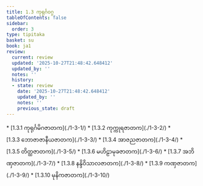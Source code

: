 ```yaml
---
title: 1.3 ကုရုင်္ဂဝဂ္ဂ
tableOfContents: false
sidebar:
  order: 3
type: tipitaka
basket: su
book: ja1
review:
  current: review
  updated: '2025-10-27T21:48:42.648412'
  updated_by: ''
  notes: ''
  history:
  - state: review
    date: '2025-10-27T21:48:42.648412'
    updated_by: ''
    notes: ''
    previous_state: draft
---
```



<ReviewStatus review={frontmatter.review} showDetails={true} />

<HypothesisAnnotation frontmatter={frontmatter} />

<DynamicBreadcrumb />



<TableOfContents book="ja1" section="1.3">
* [1.3.1 ကုရုင်္ဂမိဂဇာတက](./1-3-1/)
* [1.3.2 ကုက္ကုရဇာတက](./1-3-2/)
* [1.3.3 ဘောဇာဇာနီယဇာတက](./1-3-3/)
* [1.3.4 အာဇညဇာတက](./1-3-4/)
* [1.3.5 တိတ္ထဇာတက](./1-3-5/)
* [1.3.6 မဟိဠာမုခဇာတက](./1-3-6/)
* [1.3.7 အဘိဏှဇာတက](./1-3-7/)
* [1.3.8 နန္ဒိဝိသာလဇာတက](./1-3-8/)
* [1.3.9 ကဏှဇာတက](./1-3-9/)
* [1.3.10 မုနိကဇာတက](./1-3-10/)
</TableOfContents>